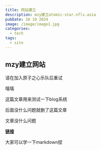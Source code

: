 ```yaml
---
title: 网站建立
description: mzy建立atomic-star.nfls.asia
pubDate: 10 19 2024
image: /image/image1.jpg
categories:
  - tech
tags:
  - site
---
```



## mzy建立网站

<Warning>
  请在加入原子之心乐队后重试
</Warning>

嘻嘻

这篇文章用来测试一下blog系统

后面没什么问题就删了这篇文章

文章没什么问题

**[链接](http://112.124.33.59:1708/%E7%9F%A5%E6%9B%B4%E9%B8%9F,HOYO-MiX,Chevy%20-%20%E5%B8%8C%E6%9C%9B%E6%9C%89%E7%BE%BD%E6%AF%9B%E5%92%8C%E7%BF%85%E8%86%80.mp3)**

大家可以学一下markdown捏